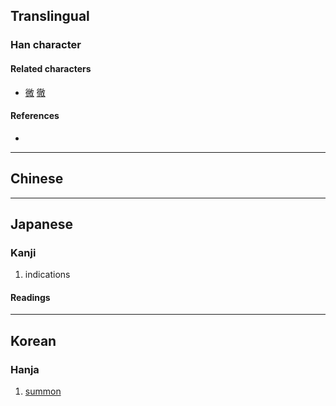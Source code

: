 {{also|征|徵|微}}
{{character info}}
==Translingual==
{{Han simplified forms|徵|徴|[[征]]/[[徵]]}}

===Han character===
{{Han char|rn=60|rad=彳|as=11|sn=14|four=|canj=HOUGK,XHOUG|ids=⿲彳⿱山王攵}}

====Related characters====
* [[微]] [[徹]] <!-- Other 彳 + X + 攵 -->

====References====
* {{Han ref|kx=0370.401|dkj=10238|dj=0697.250|hdz=20840.070|uh=5FB4|ud=24500}}

----

==Chinese==
{{zh-see|徵|v}}

----

==Japanese==
{{ja-kanji forms|徴|徵}}

===Kanji===
{{ja-kanji|grade=c|rs=彳11|kyu=徵}}

# indications

====Readings====
{{ja-readings
|goon=ちょう, ち
|kanon=ちょう, ち
|kun=しる-し, しる-す, はた-る, めす
}}

----

==Korean==

===Hanja===
{{ko-hanja|hangeul=[[징]], [[치]]|eumhun=|rv=jing, chi|mr=ching, ch'i|y=cing, chi}}

# [[summon]]